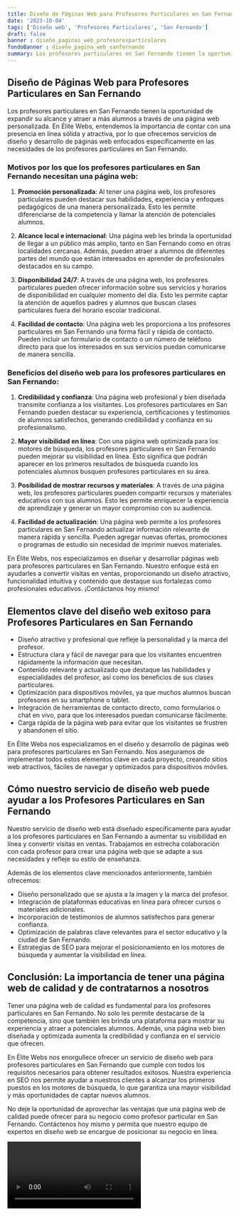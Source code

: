 ```yaml
---
title: Diseño de Páginas Web para Profesores Particulares en San Fernando
date: '2023-10-04'
tags: ['Diseño web', 'Profesores Particulares', 'San Fernando']
draft: false
banner : diseño_paginas_web_profesoresparticulares
fondoBanner : diseño_pagina_web_sanfernando
summary: Los profesores particulares en San Fernando tienen la oportunidad de expandir su alcance y atraer a más alumnos a través de una página web personalizada. En Élite Webs, entendemos la importancia de contar con una presencia en línea sólida y atractiva, por lo que ofrecemos servicios de diseño y desarrollo de páginas web enfocados específicamente en las necesidades de los profesores particulares en San Fernando.
---
```


## Diseño de Páginas Web para Profesores Particulares en San Fernando

Los profesores particulares en San Fernando tienen la oportunidad de expandir su alcance y atraer a más alumnos a través de una página web personalizada. En Élite Webs, entendemos la importancia de contar con una presencia en línea sólida y atractiva, por lo que ofrecemos servicios de diseño y desarrollo de páginas web enfocados específicamente en las necesidades de los profesores particulares en San Fernando.

### Motivos por los que los profesores particulares en San Fernando necesitan una página web:

1. **Promoción personalizada**: Al tener una página web, los profesores particulares pueden destacar sus habilidades, experiencia y enfoques pedagógicos de una manera personalizada. Esto les permite diferenciarse de la competencia y llamar la atención de potenciales alumnos.

2. **Alcance local e internacional**: Una página web les brinda la oportunidad de llegar a un público más amplio, tanto en San Fernando como en otras localidades cercanas. Además, pueden atraer a alumnos de diferentes partes del mundo que están interesados en aprender de profesionales destacados en su campo.

3. **Disponibilidad 24/7**: A través de una página web, los profesores particulares pueden ofrecer información sobre sus servicios y horarios de disponibilidad en cualquier momento del día. Esto les permite captar la atención de aquellos padres y alumnos que buscan clases particulares fuera del horario escolar tradicional.

4. **Facilidad de contacto**: Una página web les proporciona a los profesores particulares en San Fernando una forma fácil y rápida de contacto. Pueden incluir un formulario de contacto o un número de teléfono directo para que los interesados en sus servicios puedan comunicarse de manera sencilla.

### Beneficios del diseño web para los profesores particulares en San Fernando:

1. **Credibilidad y confianza**: Una página web profesional y bien diseñada transmite confianza a los visitantes. Los profesores particulares en San Fernando pueden destacar su experiencia, certificaciones y testimonios de alumnos satisfechos, generando credibilidad y confianza en su profesionalismo.

2. **Mayor visibilidad en línea**: Con una página web optimizada para los motores de búsqueda, los profesores particulares en San Fernando pueden mejorar su visibilidad en línea. Esto significa que podrán aparecer en los primeros resultados de búsqueda cuando los potenciales alumnos busquen profesores particulares en su área.

3. **Posibilidad de mostrar recursos y materiales**: A través de una página web, los profesores particulares pueden compartir recursos y materiales educativos con sus alumnos. Esto les permite enriquecer la experiencia de aprendizaje y generar un mayor compromiso con su audiencia.

4. **Facilidad de actualización**: Una página web permite a los profesores particulares en San Fernando actualizar información relevante de manera rápida y sencilla. Pueden agregar nuevas ofertas, promociones o programas de estudio sin necesidad de imprimir nuevos materiales.

En Élite Webs, nos especializamos en diseñar y desarrollar páginas web para profesores particulares en San Fernando. Nuestro enfoque está en ayudarles a convertir visitas en ventas, proporcionando un diseño atractivo, funcionalidad intuitiva y contenido que destaque sus fortalezas como profesionales educativos. ¡Contáctanos hoy mismo!

<GifSeo />

<Cta />

## Elementos clave del diseño web exitoso para Profesores Particulares en San Fernando

- Diseño atractivo y profesional que refleje la personalidad y la marca del profesor.
- Estructura clara y fácil de navegar para que los visitantes encuentren rápidamente la información que necesitan.
- Contenido relevante y actualizado que destaque las habilidades y especialidades del profesor, así como los beneficios de sus clases particulares.
- Optimización para dispositivos móviles, ya que muchos alumnos buscan profesores en su smartphone o tablet.
- Integración de herramientas de contacto directo, como formularios o chat en vivo, para que los interesados puedan comunicarse fácilmente.
- Carga rápida de la página web para evitar que los visitantes se frustren y abandonen el sitio.

En Élite Webs nos especializamos en el diseño y desarrollo de páginas web para profesores particulares en San Fernando. Nos aseguramos de implementar todos estos elementos clave en cada proyecto, creando sitios web atractivos, fáciles de navegar y optimizados para dispositivos móviles.

## Cómo nuestro servicio de diseño web puede ayudar a los Profesores Particulares en San Fernando

Nuestro servicio de diseño web está diseñado específicamente para ayudar a los profesores particulares en San Fernando a aumentar su visibilidad en línea y convertir visitas en ventas. Trabajamos en estrecha colaboración con cada profesor para crear una página web que se adapte a sus necesidades y refleje su estilo de enseñanza.

Además de los elementos clave mencionados anteriormente, también ofrecemos:

- Diseño personalizado que se ajusta a la imagen y la marca del profesor.
- Integración de plataformas educativas en línea para ofrecer cursos o materiales adicionales.
- Incorporación de testimonios de alumnos satisfechos para generar confianza.
- Optimización de palabras clave relevantes para el sector educativo y la ciudad de San Fernando.
- Estrategias de SEO para mejorar el posicionamiento en los motores de búsqueda y aumentar la visibilidad en línea.

## Conclusión: La importancia de tener una página web de calidad y de contratarnos a nosotros

Tener una página web de calidad es fundamental para los profesores particulares en San Fernando. No solo les permite destacarse de la competencia, sino que también les brinda una plataforma para mostrar su experiencia y atraer a potenciales alumnos. Además, una página web bien diseñada y optimizada aumenta la credibilidad y confianza en el servicio que ofrecen.

En Élite Webs nos enorgullece ofrecer un servicio de diseño web para profesores particulares en San Fernando que cumple con todos los requisitos necesarios para obtener resultados exitosos. Nuestra experiencia en SEO nos permite ayudar a nuestros clientes a alcanzar los primeros puestos en los motores de búsqueda, lo que garantiza una mayor visibilidad y más oportunidades de captar nuevos alumnos.

No deje la oportunidad de aprovechar las ventajas que una página web de calidad puede ofrecer para su negocio como profesor particular en San Fernando. Contáctenos hoy mismo y permita que nuestro equipo de expertos en diseño web se encargue de posicionar su negocio en línea.

<Video />

<CtaBot job='Profesores Particulares' city='San Fernando'/>

<Gmaps query='San Fernando+españa+maps' />